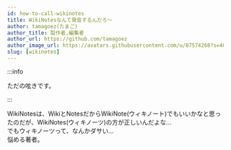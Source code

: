 ```yaml
---
id: how-to-call-wikinotes
title: WikiNotesなんて発音するんだろ～
author: tamagoez(たまご)
author_title: 製作者,編集者
author_url: https://github.com/tamagoez
author_image_url: https://avatars.githubusercontent.com/u/87574268?s=400&v=4
slug: [wikinotes]
---
```


:::info

ただの呟きです。

:::

<!--truncate-->

WikiNotesは、WikiとNotesだからWikiNote(ウィキノート)でもいいかなと思ったのだが、WikiNotes(ウィキノーツ)の方が正しいんだよな...  
でもウィキノーツって、なんかダサい...  
悩める著者。
